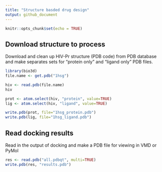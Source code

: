 ```yaml
---
title: "Structure basded drug design"
output: github_document
---
```


```r
knitr::opts_chunk$set(echo = TRUE)
```

## Download structure to process
Download and clean up HIV-Pr structure (PDB code) from PDB database and make separates sets for "protein only" and "ligand only" PDB files. 

```r
library(bio3d)
file.name <- get.pdb("1hsg")
```
```r
hiv <- read.pdb(file.name)
hiv
```

```r
prot <- atom.select(hiv, "protein", value=TRUE)
lig <- atom.select(hiv, "ligand", value=TRUE)
```

```r
write.pdb(prot, file="1hsg_protein.pdb")
write.pdb(lig, file="1hsg_ligand.pdb")
```

## Read docking results
Read in the output of docking and make a PDB file for viewing in VMD or PyMol

```r
res <- read.pdb("all.pdbqt", multi=TRUE)
write.pdb(res, "results.pdb")
```


